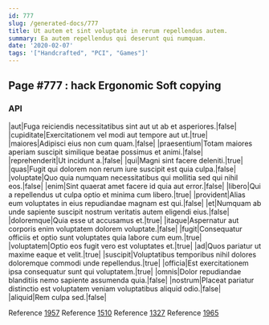 ```yaml
---
id: 777
slug: /generated-docs/777
title: Ut autem et sint voluptate in rerum repellendus autem.
summary: Ea autem repellendus qui deserunt qui numquam.
date: '2020-02-07'
tags: '["Handcrafted", "PCI", "Games"]'
---
```


## Page #777 : hack Ergonomic Soft copying
### API

|aut|Fuga reiciendis necessitatibus sint aut ut ab et asperiores.|false|
|cupiditate|Exercitationem vel modi aut tempore aut ut.|true|
|maiores|Adipisci eius non cum quam.|false|
|praesentium|Totam maiores aperiam suscipit similique beatae possimus et animi.|false|
|reprehenderit|Ut incidunt a.|false|
|qui|Magni sint facere deleniti.|true|
|quas|Fugit qui dolorem non rerum iure suscipit est quia culpa.|false|
|voluptate|Quo quia numquam necessitatibus qui mollitia sed qui nihil eos.|false|
|enim|Sint quaerat amet facere id quia aut error.|false|
|libero|Qui a repellendus ut culpa optio et minima cum libero.|true|
|provident|Alias eum voluptates in eius repudiandae magnam est qui.|false|
|et|Numquam ab unde sapiente suscipit nostrum veritatis autem eligendi eius.|false|
|doloremque|Quia esse ut accusamus et.|true|
|itaque|Aspernatur aut corporis enim voluptatem dolorem voluptate.|false|
|fugit|Consequatur officiis et optio sunt voluptates quia labore cum eum.|true|
|voluptatem|Optio eos fugit vero est voluptates et.|true|
|ad|Quos pariatur ut maxime eaque et velit.|true|
|suscipit|Voluptatibus temporibus nihil dolores doloremque commodi unde repellendus.|true|
|officia|Est exercitationem ipsa consequatur sunt qui voluptatem.|true|
|omnis|Dolor repudiandae blanditiis nemo sapiente assumenda quia.|false|
|nostrum|Placeat pariatur distinctio est voluptatem veniam voluptatibus aliquid odio.|false|
|aliquid|Rem culpa sed.|false|

Reference [1957](/generated-docs/1957)
Reference [1510](/generated-docs/1510)
Reference [1327](/generated-docs/1327)
Reference [1965](/generated-docs/1965)



